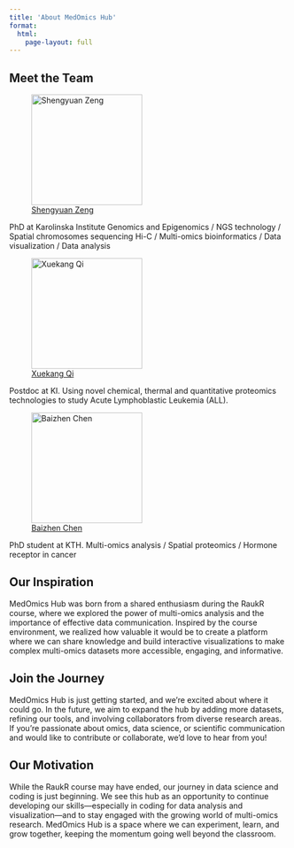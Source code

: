 ```yaml
---
title: 'About MedOmics Hub'
format:
  html: 
    page-layout: full
---
```


## Meet the Team

![[Shengyuan Zeng](https://www.linkedin.com/in/shengyuan-zeng-72742a20b/) ](Shengyuan.png){fig-align="left" width=200}

PhD at Karolinska Institute Genomics and Epigenomics / NGS technology / Spatial chromosomes sequencing Hi-C / Multi-omics bioinformatics / Data visualization / Data analysis

![[Xuekang Qi](https://ki.se/en/people/xuekang-qi)](xueqi.png){fig-align="left" width=200}

Postdoc at KI. Using novel chemical, thermal and quantitative proteomics technologies to study Acute Lymphoblastic Leukemia (ALL).

![[Baizhen Chen](https://www.kth.se/profile/baizhen?l=en)](baizhen.png){fig-align="left" width=200}

PhD student at KTH. Multi-omics analysis / Spatial proteomics / Hormone receptor in cancer

## Our Inspiration

MedOmics Hub was born from a shared enthusiasm during the RaukR course, where we explored the power of multi-omics analysis and the importance of effective data communication. Inspired by the course environment, we realized how valuable it would be to create a platform where we can share knowledge and build interactive visualizations to make complex multi-omics datasets more accessible, engaging, and informative.

## Join the Journey

MedOmics Hub is just getting started, and we’re excited about where it could go. In the future, we aim to expand the hub by adding more datasets, refining our tools, and involving collaborators from diverse research areas. If you're passionate about omics, data science, or scientific communication and would like to contribute or collaborate, we’d love to hear from you!

## Our Motivation

While the RaukR course may have ended, our journey in data science and coding is just beginning. We see this hub as an opportunity to continue developing our skills—especially in coding for data analysis and visualization—and to stay engaged with the growing world of multi-omics research. MedOmics Hub is a space where we can experiment, learn, and grow together, keeping the momentum going well beyond the classroom.